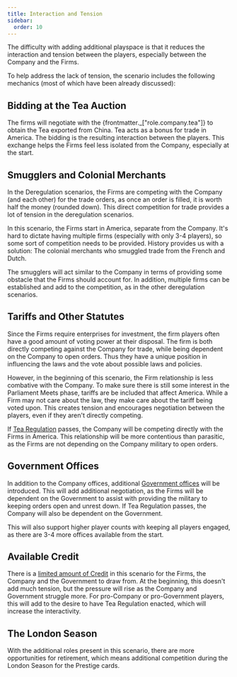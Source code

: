 ```yaml
---
title: Interaction and Tension
sidebar:
  order: 10
---
```



The difficulty with adding additional playspace is that it reduces the interaction and tension between the players, especially between the Company and the Firms.

To help address the lack of tension, the scenario includes the following mechanics (most of which have been already discussed):

## Bidding at the Tea Auction

The firms will negotiate with the {frontmatter._["role.company.tea"]} to obtain the Tea exported from China. Tea acts as a bonus for trade in America. The bidding is the resulting interaction between the players. This exchange helps the Firms feel less isolated from the Company, especially at the start.

## Smugglers and Colonial Merchants

In the Deregulation scenarios, the Firms are competing with the Company (and each other) for the trade orders, as once an order is filled, it is worth half the money (rounded down). This direct competition for trade provides a lot of tension in the deregulation scenarios.

In this scenario, the Firms start in America, separate from the Company. It's hard to dictate having multiple firms (especially with only 3-4 players), so some sort of competition needs to be provided. History provides us with a solution: The colonial merchants who smuggled trade from the French and Dutch.

The smugglers will act similar to the Company in terms of providing some obstacle that the Firms should account for. In addition, multiple firms can be established and add to the competition, as in the other deregulation scenarios.

## Tariffs and Other Statutes

Since the Firms require enterprises for investment, the firm players often have a good amount of voting power at their disposal. The firm is both directly competing against the Company for trade, while being dependent on the Company to open orders. Thus they have a unique position in influencing the laws and the vote about possible laws and policies.

However, in the beginning of this scenario, the Firm relationship is less combative with the Company. To make sure there is still some interest in the Parliament Meets phase, tariffs are be included that affect America. While a Firm may not care about the law, they make care about the tariff being voted upon. This creates tension and encourages negotiation between the players, even if they aren't directly competing.

If [Tea Regulation](../tea#after-tea-regulation) passes, the Company will be competing directly with the Firms in America. This relationship will be more contentious than parasitic, as the Firms are not depending on the Company military to open orders.

## Government Offices

In addition to the Company offices, additional [Government offices](../government) will be introduced. This will add additional negotiation, as the Firms will be dependent on the Government to assist with providing the military to keeping orders open and unrest down. If Tea Regulation passes, the Company will also be dependent on the Government.

This will also support higher player counts with keeping all players engaged, as there are 3-4 more offices available from the start.

## Available Credit

There is a [limited amount of Credit](../economy/#available-credit) in this scenario for the Firms, the Company and the Government to draw from. At the beginning, this doesn't add much tension, but the pressure will rise as the Company and Government struggle more. For pro-Company or pro-Government players, this will add to the desire to have Tea Regulation enacted, which will increase the interactivity.

## The London Season

With the additional roles present in this scenario, there are more opportunities for retirement, which means additional competition during the London Season for the Prestige cards.
